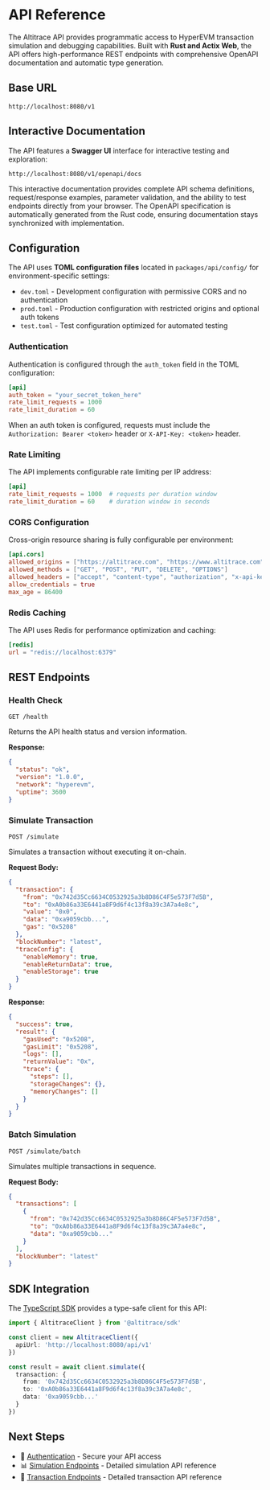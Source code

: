 # API Reference

The Altitrace API provides programmatic access to HyperEVM transaction simulation and debugging capabilities. Built with **Rust and Actix Web**, the API offers high-performance REST endpoints with comprehensive OpenAPI documentation and automatic type generation.

## Base URL

```
http://localhost:8080/v1
```

## Interactive Documentation

The API features a **Swagger UI** interface for interactive testing and exploration:

```
http://localhost:8080/v1/openapi/docs
```

This interactive documentation provides complete API schema definitions, request/response examples, parameter validation, and the ability to test endpoints directly from your browser. The OpenAPI specification is automatically generated from the Rust code, ensuring documentation stays synchronized with implementation.

## Configuration

The API uses **TOML configuration files** located in `packages/api/config/` for environment-specific settings:

- `dev.toml` - Development configuration with permissive CORS and no authentication
- `prod.toml` - Production configuration with restricted origins and optional auth tokens  
- `test.toml` - Test configuration optimized for automated testing

### Authentication

Authentication is configured through the `auth_token` field in the TOML configuration:

```toml
[api]
auth_token = "your_secret_token_here"
rate_limit_requests = 1000
rate_limit_duration = 60
```

When an auth token is configured, requests must include the `Authorization: Bearer <token>` header or `X-API-Key: <token>` header.

### Rate Limiting

The API implements configurable rate limiting per IP address:

```toml
[api]
rate_limit_requests = 1000  # requests per duration window
rate_limit_duration = 60    # duration window in seconds
```

### CORS Configuration

Cross-origin resource sharing is fully configurable per environment:

```toml
[api.cors]
allowed_origins = ["https://altitrace.com", "https://www.altitrace.com"]
allowed_methods = ["GET", "POST", "PUT", "DELETE", "OPTIONS"]
allowed_headers = ["accept", "content-type", "authorization", "x-api-key"]
allow_credentials = true
max_age = 86400
```

### Redis Caching

The API uses Redis for performance optimization and caching:

```toml
[redis]
url = "redis://localhost:6379"
``` 

## REST Endpoints

### Health Check

```http
GET /health
```

Returns the API health status and version information.

**Response:**
```json
{
  "status": "ok",
  "version": "1.0.0",
  "network": "hyperevm",
  "uptime": 3600
}
```

### Simulate Transaction

```http
POST /simulate
```

Simulates a transaction without executing it on-chain.

**Request Body:**
```json
{
  "transaction": {
    "from": "0x742d35Cc6634C0532925a3b8D86C4F5e573F7d5B",
    "to": "0xA0b86a33E6441a8F9d6f4c13f8a39c3A7a4e8c",
    "value": "0x0",
    "data": "0xa9059cbb...",
    "gas": "0x5208"
  },
  "blockNumber": "latest",
  "traceConfig": {
    "enableMemory": true,
    "enableReturnData": true,
    "enableStorage": true
  }
}
```

**Response:**
```json
{
  "success": true,
  "result": {
    "gasUsed": "0x5208",
    "gasLimit": "0x5208",
    "logs": [],
    "returnValue": "0x",
    "trace": {
      "steps": [],
      "storageChanges": {},
      "memoryChanges": []
    }
  }
}
```

### Batch Simulation

```http
POST /simulate/batch
```

Simulates multiple transactions in sequence.

**Request Body:**
```json
{
  "transactions": [
    {
      "from": "0x742d35Cc6634C0532925a3b8D86C4F5e573F7d5B",
      "to": "0xA0b86a33E6441a8F9d6f4c13f8a39c3A7a4e8c",
      "data": "0xa9059cbb..."
    }
  ],
  "blockNumber": "latest"
}
```

## SDK Integration

The [TypeScript SDK](/sdk) provides a type-safe client for this API:

```typescript
import { AltitraceClient } from '@altitrace/sdk'

const client = new AltitraceClient({
  apiUrl: 'http://localhost:8080/api/v1'
})

const result = await client.simulate({
  transaction: {
    from: '0x742d35Cc6634C0532925a3b8D86C4F5e573F7d5B',
    to: '0xA0b86a33E6441a8F9d6f4c13f8a39c3A7a4e8c',
    data: '0xa9059cbb...'
  }
})
```

## Next Steps

- 🔐 [Authentication](/api/authentication) - Secure your API access
- 📊 [Simulation Endpoints](/api/simulation) - Detailed simulation API reference
- 🔗 [Transaction Endpoints](/api/transactions) - Detailed transaction API reference